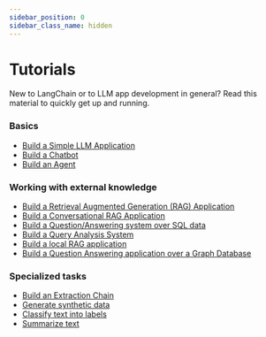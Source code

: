 ```yaml
---
sidebar_position: 0
sidebar_class_name: hidden
---
```


# Tutorials

New to LangChain or to LLM app development in general? Read this material to quickly get up and running.

### Basics

- [Build a Simple LLM Application](/v0.2/docs/tutorials/llm_chain)
- [Build a Chatbot](/v0.2/docs/tutorials/chatbot)
- [Build an Agent](/v0.2/docs/tutorials/agents)

### Working with external knowledge

- [Build a Retrieval Augmented Generation (RAG) Application](/v0.2/docs/tutorials/rag)
- [Build a Conversational RAG Application](/v0.2/docs/tutorials/qa_chat_history)
- [Build a Question/Answering system over SQL data](/v0.2/docs/tutorials/sql_qa)
- [Build a Query Analysis System](/v0.2/docs/tutorials/query_analysis)
- [Build a local RAG application](/v0.2/docs/tutorials/local_rag)
- [Build a Question Answering application over a Graph Database](/v0.2/docs/tutorials/graph)

### Specialized tasks

- [Build an Extraction Chain](/v0.2/docs/tutorials/extraction)
- [Generate synthetic data](/v0.2/docs/tutorials/data_generation)
- [Classify text into labels](/v0.2/docs/tutorials/classification)
- [Summarize text](/v0.2/docs/tutorials/summarization)
